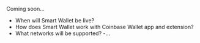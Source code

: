 Coming soon...

- When will Smart Wallet be live?
- How does Smart Wallet work with Coinbase Wallet app and extension? 
- What networks will be supported? 
-... 